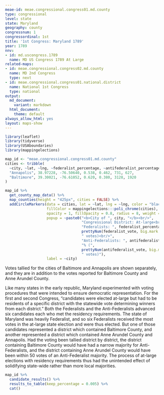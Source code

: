 ```yaml
---
meae-id: meae.congressional.congress01.md.county
type: congressional
level: state
state: Maryland
geography: county
congressnum: 1
congressordinal: 1st
title: '1st Congress: Maryland 1789'
year: 1789
nnv:
- id: md.uscongress.1789
  name: MD US Congress 1789 At Large
related-maps:
- id: meae.congressional.congress02.md.county
  name: MD 2nd Congress
  type: next
- id: meae.congressional.congress01.national.district
  name: National 1st Congress
  type: national
output:
  md_document:
    variant: markdown
  html_document:
    theme: default
always_allow_html: yes
layout: maps-show
---
```


```r
library(leaflet)
library(tidyverse)
library(USAboundaries)
library(mappingelections)

map_id <- "meae.congressional.congress01.md.county"
cities <- tribble(
  ~city, ~lat, ~lng, ~federalist_percentage, ~antifederalist_percentage, ~federalist_vote, ~antifederalist_vote,
  "Annapolis", 38.97228, -76.50640, 0.538, 0.462, 731, 627,
  "Baltimore", 39.30021, -76.61052, 0.620, 0.380, 3128, 1920
)
```

<div class="map">

```r
map_id %>%
  get_county_map_data() %>% 
  map_counties(height = "425px", cities = FALSE) %>% 
  addCircleMarkers(data = cities, lat = ~lat, lng = ~lng, color = "black",
                   fillColor = mappingelections:::poli_chrome(cities),
                   opacity = 1, fillOpacity = 0.8, radius = 8, weight = 3,
                   popup = ~paste0("<b>City of ", city, "</b><br/>",
                                   "Congressional District: At-large<br/>",
                                   "Federalists: ", federalist_percentage * 100, "% (", 
                                   prettyNum(federalist_vote, big.mark = ","), 
                                   " votes)<br/>",
                                   "Anti-Federalists: ", antifederalist_percentage * 100,
                                   "% (", 
                                   prettyNum(antifederalist_vote, big.mark = ","),
                                   " votes)"),
                   label = ~city) 
```

</div>

Votes tallied for the cities of Baltimore and Annapolis are shown separately, and they are in addition to the votes reported for Baltimore County and Anne Arundel County.

Like many states in the early republic, Maryland experimented with voting procedures that were intended to ensure democratic representation. For the first and second Congress, "candidates were elected at-large but had to be residents of a specific district with the statewide vote determining winners from each district." Both the Federalists and the Anti-Federalists advanced six candidates each who met the residency requirements. The state of Maryland was heavily Federalist, and so six Federalists received the most votes in the at-large state election and were thus elected. But one of those candidates represented a district which contained Baltimore County, and another represented a district which contained Anne Arundel County and Annapolis. Had the voting been tallied district by district, the district containing Baltimore County would have had a narrow majority for Anti-Federalists, and the district containing Anne Arundel County would have been within 50 votes of an Anti-Federalist majority. The process of at-large elections with residency requirements thus had the unintended effect of solidifying state-wide rather than more local majorities. 

<div class="results-table">

```r
map_id %>%
  candidate_results() %>%
  results_to_table(keep_percentage = 0.005) %>%
  cat()
```

</div>
